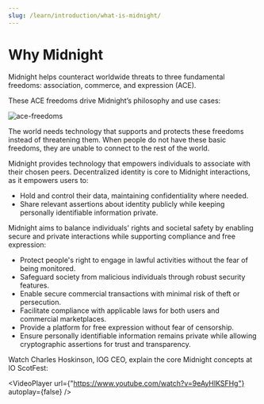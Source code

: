 ```yaml
---
slug: /learn/introduction/what-is-midnight/
---
```


# Why Midnight

Midnight helps counteract worldwide threats to three fundamental freedoms: association, commerce, and expression (ACE).

These ACE freedoms drive Midnight’s philosophy and use cases:

![ace-freedoms](https://ucarecdn.com/247ccc92-9080-44f4-b966-a91e7925ce97/)

The world needs technology that supports and protects these freedoms instead of threatening them. When people do not have these basic freedoms, they are unable to connect to the rest of the world.
 
Midnight provides technology that empowers individuals to associate with their chosen peers. Decentralized identity is core to Midnight interactions, as it empowers users to:
 
* Hold and control their data, maintaining confidentiality where needed.
* Share relevant assertions about identity publicly while keeping personally identifiable information private.
 
 
Midnight aims to balance individuals' rights and societal safety by enabling secure and private interactions while supporting compliance and free expression:
 
* Protect people's right to engage in lawful activities without the fear of being monitored.
* Safeguard society from malicious individuals through robust security features.
* Enable secure commercial transactions with minimal risk of theft or persecution.
* Facilitate compliance with applicable laws for both users and commercial marketplaces.
* Provide a platform for free expression without fear of censorship.
* Ensure personally identifiable information remains private while allowing cryptographic assertions for trust and transparency.

Watch Charles Hoskinson, IOG CEO, explain the core Midnight concepts at IO ScotFest:


<VideoPlayer url={"https://www.youtube.com/watch?v=9eAyHlKSFHg"} autoplay={false} />
